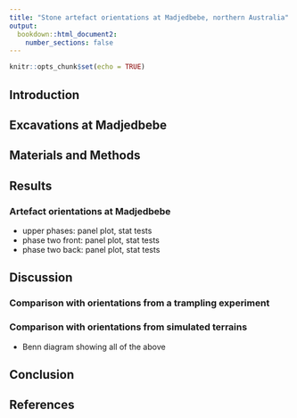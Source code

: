 ```yaml
---
title: "Stone artefact orientations at Madjedbebe, northern Australia"
output: 
  bookdown::html_document2:
    number_sections: false
---
```


```r
knitr::opts_chunk$set(echo = TRUE)
```

## Introduction


## Excavations at Madjedbebe


## Materials and Methods


## Results

### Artefact orientations at Madjedbebe

- upper phases: panel plot, stat tests
- phase two front: panel plot, stat tests
- phase two back: panel plot, stat tests

## Discussion 

### Comparison with orientations from a trampling experiment

### Comparison with orientations from simulated terrains

- Benn diagram showing all of the above

## Conclusion

## References



